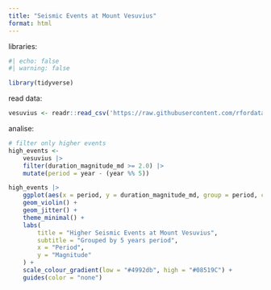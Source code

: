 ```yaml
---
title: "Seismic Events at Mount Vesuvius"
format: html
---
```


libraries:


```r
#| echo: false
#| warning: false

library(tidyverse)
```

read data:


```r
vesuvius <- readr::read_csv('https://raw.githubusercontent.com/rfordatascience/tidytuesday/main/data/2025/2025-05-13/vesuvius.csv')

```

analise:


```r

# filter only higher events
high_events <- 
    vesuvius |> 
    filter(duration_magnitude_md >= 2.0) |> 
    mutate(period = year - (year %% 5))

high_events |> 
    ggplot(aes(x = period, y = duration_magnitude_md, group = period, color = period)) +
    geom_violin() +
    geom_jitter() +
    theme_minimal() +
    labs(
        title = "Higher Seismic Events at Mount Vesuvius",
        subtitle = "Grouped by 5 years period",
        x = "Period",
        y = "Magnitude"
    ) +
    scale_colour_gradient(low = "#4992db", high = "#08519C") +
    guides(color = "none")

```
